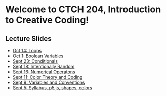 # Welcome to CTCH 204, Introduction to Creative Coding!

## Lecture Slides

* [Oct 14: Loops](/loops)
* [Oct 1: Boolean Variables](/boolean)
* [Sept 23: Conditionals](/conditionals)
* [Sept 18: Intentionally Random](/intentionally-random)
* [Sept 16: Numerical Operatons](/numbers)
* [Sept 11: Color Theory and Coding](/color) 
* [Sept 9: Variables and Conventions](/variables-conventions)
* [Sept 5: Syllabus, p5.js, shapes, colors](/getting-started)

